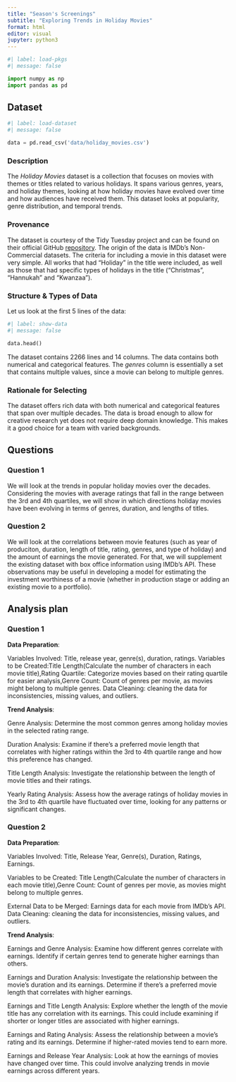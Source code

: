 ```yaml
---
title: "Season's Screenings"
subtitle: "Exploring Trends in Holiday Movies"
format: html
editor: visual
jupyter: python3
---
```


```python
#| label: load-pkgs
#| message: false

import numpy as np
import pandas as pd
```

## Dataset

```python
#| label: load-dataset
#| message: false

data = pd.read_csv('data/holiday_movies.csv')
```

### Description
The *Holiday Movies* dataset is a collection that focuses on movies with themes or titles related to various holidays. It spans various genres, years, and holiday themes, looking at how holiday movies have evolved over time and how audiences have received them. This dataset looks at popularity, genre distribution, and temporal trends.

### Provenance
The dataset is courtesy of the Tidy Tuesday project and can be found on their official GitHub [repository](https://github.com/rfordatascience/tidytuesday/tree/master/data/2023/2023-12-12). The origin of the data is IMDb's Non-Commercial datasets. The criteria for including a movie in this dataset were very simple. All works that had "Holiday" in the title were included, as well as those that had specific types of holidays in the title ("Christmas", "Hannukah" and "Kwanzaa").

### Structure & Types of Data
Let us look at the first 5 lines of the data:
```python
#| label: show-data
#| message: false

data.head()
```

The dataset contains 2266 lines and 14 columns. The data contains both numerical and categorical features. The *genres* column is essentially a set that contains multiple values, since a movie can belong to multiple genres.

### Rationale for Selecting
The dataset offers rich data with both numerical and categorical features that span over multiple decades. The data is broad enough to allow for creative research yet does not require deep domain knowledge. This makes it a good choice for a team with varied backgrounds.

## Questions

### Question 1
We will look at the trends in popular holiday movies over the decades. Considering the movies with average ratings that fall in the range between the 3rd and 4th quartiles, we will show in which directions holiday movies have been evolving in terms of genres, duration, and lengths of titles.

### Question 2
We will look at the correlations between movie features (such as year of produciton, duration, length of title, rating, genres, and type of holiday) and the amount of earnings the movie generated. For that, we will supplement the existing dataset with box office information using IMDb's API. These observations may be useful in developing a model for estimating the investment worthiness of a movie (whether in production stage or adding an existing movie to a portfolio).

## Analysis plan

### Question 1

**Data Preparation**:

Variables Involved: Title, release year, genre(s), duration, ratings.
Variables to be Created:Title Length(Calculate the number of characters in each movie title),Rating Quartile: Categorize movies based on their rating quartile for easier analysis,Genre Count: Count of genres per movie, as movies might belong to multiple genres.
Data Cleaning: cleaning the data for inconsistencies, missing values, and outliers. 

**Trend Analysis**:

Genre Analysis: Determine the most common genres among holiday movies in the selected rating range.

Duration Analysis: Examine if there's a preferred movie length that correlates with higher ratings within the 3rd to 4th quartile range and how this preference has changed.

Title Length Analysis: Investigate the relationship between the length of movie titles and their ratings.

Yearly Rating Analysis: Assess how the average ratings of holiday movies in the 3rd to 4th quartile have fluctuated over time, looking for any patterns or significant changes.

### Question 2

**Data Preparation**:

Variables Involved: Title, Release Year, Genre(s), Duration, Ratings, Earnings.

Variables to be Created: Title Length(Calculate the number of characters in each movie title),Genre Count: Count of genres per movie, as movies might belong to multiple genres.

External Data to be Merged: Earnings data for each movie from IMDb's API.
Data Cleaning: cleaning the data for inconsistencies, missing values, and outliers. 

**Trend Analysis**:

Earnings and Genre Analysis: Examine how different genres correlate with earnings. Identify if certain genres tend to generate higher earnings than others.

Earnings and Duration Analysis: Investigate the relationship between the movie's duration and its earnings. Determine if there's a preferred movie length that correlates with higher earnings.

Earnings and Title Length Analysis: Explore whether the length of the movie title has any correlation with its earnings. This could include examining if shorter or longer titles are associated with higher earnings.

Earnings and Rating Analysis: Assess the relationship between a movie's rating and its earnings. Determine if higher-rated movies tend to earn more.

Earnings and Release Year Analysis: Look at how the earnings of movies have changed over time. This could involve analyzing trends in movie earnings across different years.
